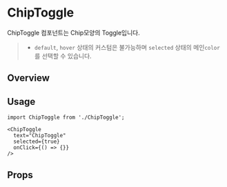 

<Meta of={ChipToggleStories} />

# ChipToggle
ChipToggle 컴포넌트는 Chip모양의 Toggle입니다.

> - `default`, `hover` 상태의 커스텀은 불가능하며 `selected` 상태의 메인`color`를 선택할 수 있습니다.

## Overview
<Canvas of={ChipToggleStories.Playground} />

## Usage
```tsx
import ChipToggle from './ChipToggle';

<ChipToggle
  text="ChipToggle"
  selected={true}
  onClick={() => {}}
/>
```

## Props
<Controls of={ChipToggleStories.Playground} />
